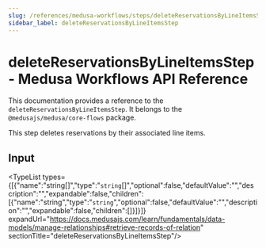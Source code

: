 ```yaml
---
slug: /references/medusa-workflows/steps/deleteReservationsByLineItemsStep
sidebar_label: deleteReservationsByLineItemsStep
---
```



# deleteReservationsByLineItemsStep - Medusa Workflows API Reference

This documentation provides a reference to the `deleteReservationsByLineItemsStep`. It belongs to the `@medusajs/medusa/core-flows` package.

This step deletes reservations by their associated line items.

## Input

<TypeList types={[{"name":"string[]","type":"`string`[]","optional":false,"defaultValue":"","description":"","expandable":false,"children":[{"name":"string","type":"`string`","optional":false,"defaultValue":"","description":"","expandable":false,"children":[]}]}]} expandUrl="https://docs.medusajs.com/learn/fundamentals/data-models/manage-relationships#retrieve-records-of-relation" sectionTitle="deleteReservationsByLineItemsStep"/>

